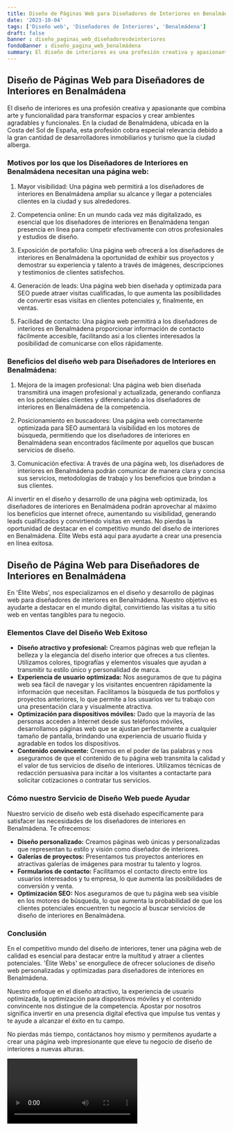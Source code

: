 ```yaml
---
title: Diseño de Páginas Web para Diseñadores de Interiores en Benalmádena
date: '2023-10-04'
tags: ['Diseño web', 'Diseñadores de Interiores', 'Benalmádena']
draft: false
banner : diseño_paginas_web_diseñadoresdeinteriores
fondoBanner : diseño_pagina_web_benalmádena
summary: El diseño de interiores es una profesión creativa y apasionante que combina arte y funcionalidad para transformar espacios y crear ambientes agradables y funcionales. En la ciudad de Benalmádena, ubicada en la Costa del Sol de España, esta profesión cobra especial relevancia debido a la gran cantidad de desarrolladores inmobiliarios y turismo que la ciudad alberga.
---
```


## Diseño de Páginas Web para Diseñadores de Interiores en Benalmádena

El diseño de interiores es una profesión creativa y apasionante que combina arte y funcionalidad para transformar espacios y crear ambientes agradables y funcionales. En la ciudad de Benalmádena, ubicada en la Costa del Sol de España, esta profesión cobra especial relevancia debido a la gran cantidad de desarrolladores inmobiliarios y turismo que la ciudad alberga.

### Motivos por los que los Diseñadores de Interiores en Benalmádena necesitan una página web:

1. Mayor visibilidad: Una página web permitirá a los diseñadores de interiores en Benalmádena ampliar su alcance y llegar a potenciales clientes en la ciudad y sus alrededores.

2. Competencia online: En un mundo cada vez más digitalizado, es esencial que los diseñadores de interiores en Benalmádena tengan presencia en línea para competir efectivamente con otros profesionales y estudios de diseño.

3. Exposición de portafolio: Una página web ofrecerá a los diseñadores de interiores en Benalmádena la oportunidad de exhibir sus proyectos y demostrar su experiencia y talento a través de imágenes, descripciones y testimonios de clientes satisfechos.

4. Generación de leads: Una página web bien diseñada y optimizada para SEO puede atraer visitas cualificadas, lo que aumenta las posibilidades de convertir esas visitas en clientes potenciales y, finalmente, en ventas.

5. Facilidad de contacto: Una página web permitirá a los diseñadores de interiores en Benalmádena proporcionar información de contacto fácilmente accesible, facilitando así a los clientes interesados ​​la posibilidad de comunicarse con ellos rápidamente.

### Beneficios del diseño web para Diseñadores de Interiores en Benalmádena:

1. Mejora de la imagen profesional: Una página web bien diseñada transmitirá una imagen profesional y actualizada, generando confianza en los potenciales clientes y diferenciando a los diseñadores de interiores en Benalmádena de la competencia.

2. Posicionamiento en buscadores: Una página web correctamente optimizada para SEO aumentará la visibilidad en los motores de búsqueda, permitiendo que los diseñadores de interiores en Benalmádena sean encontrados fácilmente por aquellos que buscan servicios de diseño.

3. Comunicación efectiva: A través de una página web, los diseñadores de interiores en Benalmádena podrán comunicar de manera clara y concisa sus servicios, metodologías de trabajo y los beneficios que brindan a sus clientes.

Al invertir en el diseño y desarrollo de una página web optimizada, los diseñadores de interiores en Benalmádena podrán aprovechar al máximo los beneficios que internet ofrece, aumentando su visibilidad, generando leads cualificados y convirtiendo visitas en ventas. No pierdas la oportunidad de destacar en el competitivo mundo del diseño de interiores en Benalmádena. Élite Webs está aquí para ayudarte a crear una presencia en línea exitosa.

<GifSeo />

<Cta />

## Diseño de Página Web para Diseñadores de Interiores en Benalmádena

En 'Élite Webs', nos especializamos en el diseño y desarrollo de páginas web para diseñadores de interiores en Benalmádena. Nuestro objetivo es ayudarte a destacar en el mundo digital, convirtiendo las visitas a tu sitio web en ventas tangibles para tu negocio.

### Elementos Clave del Diseño Web Exitoso

- **Diseño atractivo y profesional:** Creamos páginas web que reflejan la belleza y la elegancia del diseño interior que ofreces a tus clientes. Utilizamos colores, tipografías y elementos visuales que ayudan a transmitir tu estilo único y personalidad de marca.
- **Experiencia de usuario optimizada:** Nos aseguramos de que tu página web sea fácil de navegar y los visitantes encuentren rápidamente la información que necesitan. Facilitamos la búsqueda de tus portfolios y proyectos anteriores, lo que permite a los usuarios ver tu trabajo con una presentación clara y visualmente atractiva.
- **Optimización para dispositivos móviles:** Dado que la mayoría de las personas acceden a Internet desde sus teléfonos móviles, desarrollamos páginas web que se ajustan perfectamente a cualquier tamaño de pantalla, brindando una experiencia de usuario fluida y agradable en todos los dispositivos.
- **Contenido convincente:** Creemos en el poder de las palabras y nos aseguramos de que el contenido de tu página web transmita la calidad y el valor de tus servicios de diseño de interiores. Utilizamos técnicas de redacción persuasiva para incitar a los visitantes a contactarte para solicitar cotizaciones o contratar tus servicios.

### Cómo nuestro Servicio de Diseño Web puede Ayudar

Nuestro servicio de diseño web está diseñado específicamente para satisfacer las necesidades de los diseñadores de interiores en Benalmádena. Te ofrecemos:

- **Diseño personalizado:** Creamos páginas web únicas y personalizadas que representan tu estilo y visión como diseñador de interiores.
- **Galerías de proyectos:** Presentamos tus proyectos anteriores en atractivas galerías de imágenes para mostrar tu talento y logros.
- **Formularios de contacto:** Facilitamos el contacto directo entre los usuarios interesados y tu empresa, lo que aumenta las posibilidades de conversión y venta.
- **Optimización SEO:** Nos aseguramos de que tu página web sea visible en los motores de búsqueda, lo que aumenta la probabilidad de que los clientes potenciales encuentren tu negocio al buscar servicios de diseño de interiores en Benalmádena.

### Conclusión

En el competitivo mundo del diseño de interiores, tener una página web de calidad es esencial para destacar entre la multitud y atraer a clientes potenciales. 'Élite Webs' se enorgullece de ofrecer soluciones de diseño web personalizadas y optimizadas para diseñadores de interiores en Benalmádena.

Nuestro enfoque en el diseño atractivo, la experiencia de usuario optimizada, la optimización para dispositivos móviles y el contenido convincente nos distingue de la competencia. Apostar por nosotros significa invertir en una presencia digital efectiva que impulse tus ventas y te ayude a alcanzar el éxito en tu campo.

No pierdas más tiempo, contáctanos hoy mismo y permítenos ayudarte a crear una página web impresionante que eleve tu negocio de diseño de interiores a nuevas alturas.

<Video />

<CtaBot job='Diseñadores de Interiores' city='Benalmádena'/>

<Gmaps query='Benalmádena+españa+maps' />